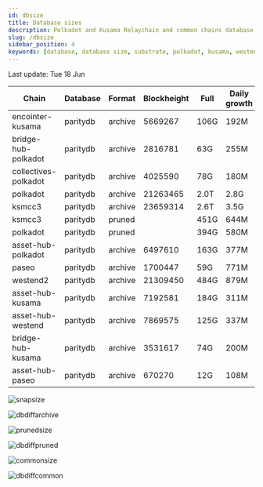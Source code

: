 ```yaml
---
id: dbsize
title: Database sizes
description: Polkadot and Kusama Relaychain and common chains database sizes
slug: /dbsize
sidebar_position: 4
keywords: [database, database size, substrate, polkadot, kusama, westend]
---
```



Last update: Tue 18 Jun

| Chain    | Database   | Format | Blockheight | Full         | Daily growth |
| ------------------------| ----------- | -------- | ------- | ---------- | ----- | 
| encointer-kusama | paritydb | archive | 5669267 | 106G | 192M |
| bridge-hub-polkadot | paritydb | archive | 2816781 | 63G | 255M |
| collectives-polkadot | paritydb | archive | 4025590 | 78G | 180M |
| polkadot | paritydb | archive | 21263465 | 2.0T | 2.8G |
| ksmcc3 | paritydb | archive | 23659314 | 2.6T | 3.5G |
| ksmcc3 | paritydb | pruned |  | 451G | 644M |
| polkadot | paritydb | pruned |  | 394G | 580M |
| asset-hub-polkadot | paritydb | archive | 6497610 | 163G | 377M |
| paseo | paritydb | archive | 1700447 | 59G | 771M |
| westend2 | paritydb | archive | 21309450 | 484G | 879M |
| asset-hub-kusama | paritydb | archive | 7192581 | 184G | 311M |
| asset-hub-westend | paritydb | archive | 7869575 | 125G | 337M |
| bridge-hub-kusama | paritydb | archive | 3531617 | 74G | 200M |
| asset-hub-paseo | paritydb | archive | 670270 | 12G | 108M |

![snapsize](/img/archivesize.png)

![dbdiffarchive](/img/dbdiffrelay.png)

![prunedsize](/img/prunedsize.png)

![dbdiffpruned](/img/dbdiffpruned.png)

![commonsize](/img/commonsize.png)

![dbdiffcommon](/img/dbdiffcommon.png)
